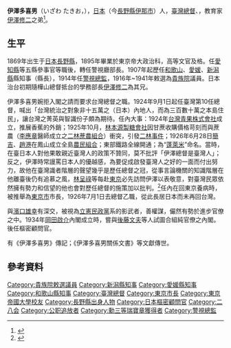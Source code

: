 {{Infobox_President
| original_name  =
| image          = Izawa Takio.jpg
| caption        = 
| office         = [[樞密院_(日本)|樞密院]]
| title          = 顧問官
| monarch        = [[昭和天皇|昭和天皇]]
| 1blankname     = 議長
| 1namedata      = {{Link-ja|原嘉道|原嘉道}}→[[鈴木貫太郎|鈴木貫太郎]]→[[平沼騏一郎|平沼騏一郎]]→[[鈴木貫太郎|鈴木貫太郎]]→{{Link-ja|清水澄|清水澄}}
| 2blankname     = 副議長
| 2namedata      = [[鈴木貫太郎|鈴木貫太郎]]→{{Link-ja|清水澄|清水澄}}→{{Link-ja|潮惠之輔|潮恵之輔}}
| term_start     = 1940年12月26日  
| term_end       = 1947年5月2日
| office2        = [[日本內閣|內閣]]
| title2         = {{Link-ja|文政審議會|文政審議会}}委員
| monarch2       = [[昭和天皇|昭和天皇]]
| 1blankname2    = 總裁（首相）
| 1namedata2     = [[岡田啓介|岡田啓介]]→[[廣田弘毅|廣田弘毅]]
| 2blankname2    = 副總裁（[[文部大臣|文部大臣]]）
| 2namedata2     = [[鳩山一郎|鳩山一郎]]→[[齋藤實|齋藤實]]（兼任）→{{Link-ja|松田源治|松田源治}}
| 3blankname2    = 副總裁
| 3namedata2     = {{Link-ja|江木千之|江木千之}}→無→{{Link-ja|岡田良平|岡田良平}}→無→{{Link-ja|阪谷芳郎|阪谷芳郎}}
| term_start2    = 1931年5月6日
| term_end2      = 1935年12月29日
| office3        = [[File:Emblem_of_Tokyo_Metropolis.svg|25px]]{{Link-ja|東京市役所|東京市役所}}
| title3         = 市長
| monarch3       = [[大正天皇|大正天皇]]
| 1blankname3    = {{Link-ja|東京府知事|東京府知事}}
| 1namedata3     = [[平塚廣義|平塚廣義]]
| term_start3    = 1926年7月16日
| term_end3      = 1926年10月23日 
| predecessor3   = 無<br /><small>（上一相同頭銜：[[中村是公|中村是公]]）
| successor3     = 無<br /><small>（下一相同頭銜：{{Link-ja|西久保弘道|西久保弘道}}）
| office4        = [[File:Seal_of_the_Government-General_of_Taiwan.svg|25px]][[臺灣總督府|臺灣總督府]]
| title4         = 第10任[[臺灣總督|臺灣總督]]
| monarch4       = [[大正天皇|大正天皇]]
| 1blankname4    = [[總務長官|總務長官]]
| 1namedata4     = [[賀來佐賀太郎|賀來佐賀太郎]]→[[後藤文夫|後藤文夫]]
| term_start4    = 1924年9月1日
| term_end4      = 1926年7月16日
| predecessor4   = [[內田嘉吉|內田嘉吉]]
| successor4     = [[上山滿之進|上山滿之進]]
| office5        = [[貴族院_(日本)|貴族院]]
| title5         = 議員（敕選）
| monarch5       = [[大正天皇|大正天皇]]→[[昭和天皇|昭和天皇]]
| 1blankname5    = 議長
| 1namedata5     = [[德川家達|德川家達]]→[[近衛文麿|近衛文麿]]→[[松平賴壽|松平賴壽]]
| 2blankname5    = 副議長
| 2namedata5     = {{Link-ja|黑田長成|黒田長成}}→{{Link-ja|蜂須賀正韶|蜂須賀正韶}}→[[近衞文麿|近衞文麿]]→[[松平賴壽|松平賴壽]]→{{Link-ja|佐佐木行忠|佐佐木行忠}}
| term_start5    = 1916年10月5日
| term_end5      = 1941年1月7日
| office6        = [[東京府|東京府]]廳
| title6         = [[警視廳|警視廳]][[警視總監|警視總監]]
| monarch6       = [[大正天皇|大正天皇]]
| 1blankname6    = 東京府知事
| 1namedata6     = {{link-ja|宗像政|宗像政}}→{{link-ja|久保田政周|久保田政周}}→{{link-ja|井上友一|井上友一}}
| term_start6    = 1914年4月16日
| term_end6      = 1915年8月12日
| predecessor6   = {{link-ja|安樂兼道|安楽兼道}}
| successor6     = {{link-ja|西久保弘道|西久保弘道}}
| office7        = {{Link-ja|新潟縣廳|新潟県庁}}
| title7         = [[新潟縣知事|知事]]
| term_start7    = 1912年12月30日
| term_end7      = 1913年3月3日
| monarch7       = [[大正天皇|大正天皇]]
| predecessor7   = {{link-ja|森正隆|森正隆}}
| successor7     = {{link-ja|安藤謙介|安藤謙介}}
| office8        = {{Link-ja|愛媛縣廳|愛媛県庁}}
| title8         = [[愛媛縣知事|知事]]
| term_start8    = 1909年7月30日
| term_end8      = 1912年12月30日
| monarch8       = [[明治天皇|明治天皇]]→[[大正天皇|大正天皇]]
| predecessor8   = {{link-ja|安藤謙介|安藤謙介}}
| successor8     = {{link-ja|深町鍊太郎|深町錬太郎}}
| office9        = {{Link-ja|和歌山縣廳|和歌山県庁}}
| title9         = [[和歌山縣知事|知事]]
| term_start9    = 1907年1月11日
| term_end9      = 1909年7月30日
| monarch9       = [[明治天皇|明治天皇]] 
| predecessor9   = {{link-ja|清棲家教|清棲家教}}
| successor9     = {{link-ja|川上親晴|川上親晴}}
| birth_date     = {{birth_date|1869|11|24}}
| birth_place    = {{flag|Empire of Japan}}{{link-ja|伊那縣|伊那県}}{{link-ja|伊那郡|伊那郡}}<br />（今{{JPN}}[[長野縣|長野縣]][[伊那市|伊那市]]）
| death_date     = {{death_date_and_age|1949|8|13|1869|11|24}}
| death_place    =
| spouse         = 伊澤とく
| parents        = 伊澤文谷（父）<br>伊澤多計（母）
| children       = {{link-ja|伊澤紀|飯沢匡}}（子）
| relatives      = {{link-ja|須田經哲|須田経哲}}（叔）<br>内田文皐（舅）<br>[[伊澤修二|伊澤修二]]（兄）<br>伊澤富次郎（兄）<br>伊澤信三郎（兄）<br>伊澤末五郎（弟）<br>須田卓爾（從兄弟）<br>内田孝蔵（表兄弟）<br>遠藤夏（姪）<br>清水和歌（姪）<br>吳乙女（姪）<br>生田壽天（姪）<br>伊澤勝麿（姪）<br>{{link-ja|伊澤甲子麿|伊沢甲子麿}}（姪孫）
| party = 
| profession = [[文官|文官]]
| religion =}}
{{japanese|japanese=伊澤 多喜男|kana=いざわ たきお|romaji= Izawa Takio}}
'''伊澤多喜男'''（いざわ たきお，{{bd|1869年|11月24日|1949年|8月13日|catIdx=Izawa, Takio}}），[[日本|日本]]{{link-ja|伊那縣|伊那県}}{{link-ja|伊那郡|伊那郡}}（今[[長野縣|長野縣]][[伊那市|伊那市]]）人，[[臺灣總督|臺灣總督]]、{{Link-ja|東京市長|東京市長}}，教育家[[伊澤修二|伊澤修二]]之弟<ref>{{cite book|url=https://jahis.law.nagoya-u.ac.jp/who/docs/who8-1320|script-title=ja:人事興信録|date=1928-07|id={{NCID|BN1175762X}}|title=|access-date=2022-05-27|archive-date=2022-05-27|archive-url=https://web.archive.org/web/20220527043205/https://jahis.law.nagoya-u.ac.jp/who/docs/who8-1320}}</ref>。

==生平==
1869年出生于[[日本|日本]][[長野縣|長野縣]]，1895年畢業於東京帝大政治科，高等文官及格。任[[愛知縣|愛知縣]]等五縣參事官等職後，轉任警視廳部長。1907年起歷任[[和歌山縣|和歌山]]、[[愛媛縣|愛媛]]、[[新潟縣|新潟縣]]縣知事（縣長），1914年任[[警視總監|警視總監]]，1916年~1941年敕選為[[貴族院_(日本)|貴族院]]議員。日本治台初期隨樺山總督抵台的學務部長[[伊澤修二|伊澤修二]]為其兄。

伊澤多喜男婉拒入閣之請而要求台灣總督之職。1924年9月1日起任臺灣第10任總督，喊出「台灣統治之對象非十五萬之（日本）內地人，而為三百數十萬之本島住民」，讓台灣之菁英與智識份子頗為期待。任內大事：1924年[[台灣青果株式會社|台灣青果株式會社]]成立，推展香蕉的外銷；1925年10月，[[林本源製糖會社|林本源製糖會社]]因甘蔗收購價格苛刻而與蔗農（[[李應章|李應章]]醫師成立之[[二林蔗農組合|二林蔗農組合]]）衝突，引發[[二林事件|二林事件]]；1926年6月28日[[簡吉|簡吉]]、[[趙港|趙港]]在鳳山成立全島[[農民組合|農民組合]]；東部鐵路全線開通；為“[[蓬萊米|蓬萊米]]”命名。當時，在臺日本人對他果敢親近臺灣人的政策不贊同，莫不批評「伊澤總督是臺灣人」；反之，伊澤時常謾罵日本人的優越感，為要促成啟發臺灣人之好的一面而付出努力，故他在臺灣識者階層的聲望幾乎是歷任總督之冠，從事言論機關的知識階層在他離臺後仍有追慕之風，[[林呈祿|林呈祿]]等每赴[[東京|東京]]必先訪問伊澤以表敬意，對臺灣民眾依然擁有勢力和信望的他也會對歷任總督的施策加以批判。<ref name="伊">{{cite book|author=伊藤金次郎 著、日本文教基金會　譯 |title=《台灣不可欺記（{{lang-ja|臺灣欺かざるの記}}）》|publisher=文英堂 |isbn=957-8811-17-9 |pages=第181頁|date=2000年4月}}</ref>任內在回東京養病時，被推舉為[[東京市|東京市]]市長，1926年7月1日去總督乙職，從此長居日本而未再回台灣。

與[[濱口雄幸|濱口雄幸]]有深交，被視為[[立憲民政黨|立憲民政黨]]系的影武者，善權謀，儼然有勢於進步官僚之中。1934年[[岡田啟介|岡田啟介]]內閣成立時，嘗與[[後藤文夫|後藤文夫]]等人試圖合組純官僚之內閣。後任樞密顧問官。

有《伊澤多喜男》傳記；《伊澤多喜男關係文書》等文獻傳世。

==參考資料==
<div class="references-small">
<references />
</div>
{{東京都知事|1926|市長}}
{{台灣總督|1924－1926}}
{{臺灣統治者}}
{{新潟縣知事|1912－1913}}
{{愛媛縣知事|1909－1912}}
{{和歌山縣知事|1907－1909}}

{{Authority control}}
{{DEFAULTSORT:Izawa, Takio}}
[[Category:貴族院敕選議員|Category:貴族院敕選議員]]
[[Category:新潟縣知事|Category:新潟縣知事]]
[[Category:愛媛縣知事|Category:愛媛縣知事]]
[[Category:和歌山縣知事|Category:和歌山縣知事]]
[[Category:臺灣總督|Category:臺灣總督]]
[[Category:東京市長|Category:東京市長]]
[[Category:東京帝國大學校友|Category:東京帝國大學校友]]
[[Category:長野縣出身人物|Category:長野縣出身人物]]
[[Category:日本樞密顧問官|Category:日本樞密顧問官]]
[[Category:二八会|Category:二八会]]
[[Category:公职追放者|Category:公职追放者]]
[[Category:勳三等瑞寶章獲得者|Category:勳三等瑞寶章獲得者]]
[[Category:警視總監|Category:警視總監]]